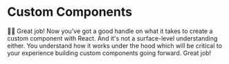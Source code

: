 # Custom Components

👨‍💼 Great job! Now you've got a good handle on what it takes to create a custom
component with React. And it's not a surface-level understanding either. You
understand how it works under the hood which will be critical to your experience
building custom components going forward. Great job!
